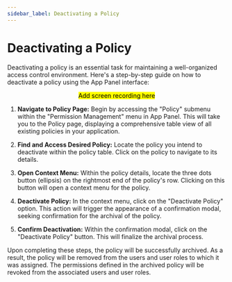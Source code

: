 ```yaml
---
sidebar_label: Deactivating a Policy
---
```


# Deactivating a Policy

Deactivating a policy is an essential task for maintaining a well-organized access control environment. Here's a step-by-step guide on how to deactivate a policy using the App Panel interface:

<center> <mark> Add screen recording here </mark> </center>

1. **Navigate to Policy Page:**
   Begin by accessing the "Policy" submenu within the "Permission Management" menu in App Panel. This will take you to the Policy page, displaying a comprehensive table view of all existing policies in your application.

2. **Find and Access Desired Policy:**
   Locate the policy you intend to deactivate within the policy table. Click on the policy to navigate to its details.

3. **Open Context Menu:**
   Within the policy details, locate the three dots button (ellipsis) on the rightmost end of the policy's row. Clicking on this button will open a context menu for the policy.

4. **Deactivate Policy:**
   In the context menu, click on the "Deactivate Policy" option. This action will trigger the appearance of a confirmation modal, seeking confirmation for the archival of the policy.

5. **Confirm Deactivation:**
   Within the confirmation modal, click on the "Deactivate Policy" button. This will finalize the archival process.

Upon completing these steps, the policy will be successfully archived. As a result, the policy will be removed from the users and user roles to which it was assigned. The permissions defined in the archived policy will be revoked from the associated users and user roles.